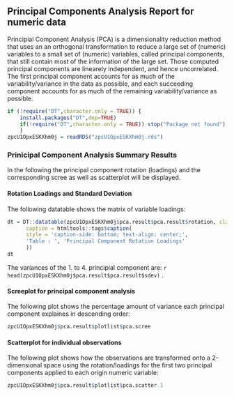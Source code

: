 ## Principal Components Analysis Report for numeric data

Principial Component Analysis (PCA) is a dimensionality reduction method that uses an an orthogonal transformation
to reduce a large set of (numeric) variables to a small set of (numeric) variables, called principal components, that still contain
most of the information of the large set. Those computed principal components are linearely independent, and hence uncorrelated.
The first principal component accounts for as much of the variability/variance in the data as possible, and each succeeding component
accounts for as much of the remaining variability/variance as possible.

```r


if (!require("DT",character.only = TRUE)) {
    install.packages("DT",dep=TRUE)
    if(!require("DT",character.only = TRUE)) stop("Package not found")
    }
zpcU1OpxESKXhm0j = readRDS("zpcU1OpxESKXhm0j.rds")
```

### Prinicipal Component Analysis Summary Results

In the following the principal component rotation (loadings) and the corresponding scree as well as
      scatterplot will be displayed. 

#### Rotation Loadings and Standard Deviation

The following datatable shows the matrix of variable loadings:
```r
dt = DT::datatable(zpcU1OpxESKXhm0j$pca.result$pca.result$rotation, class = 'compact', filter = 'bottom', options = list(pageLength = 5),
      caption = htmltools::tags$caption(
      style = 'caption-side: bottom; text-align: center;',
      'Table : ', 'Principal Component Rotation Loadings'
      ))
dt
```

The variances of the 1. to 4. principial component are: `r head(zpcU1OpxESKXhm0j$pca.result$pca.result$sdev) ` .

#### Screeplot for principal component analysis

The following plot shows the percentage amount of variance each principal component explaines
      in descending order:

```r
zpcU1OpxESKXhm0j$pca.result$plotlist$pca.scree
```

#### Scatterplot for individual observations

The following plot shows how the observations are transformed onto a 2-dimensional space
      using the rotation/loadings for the first two principal components applied to each origin numeric variable:

```r
zpcU1OpxESKXhm0j$pca.result$plotlist$pca.scatter.1
```
